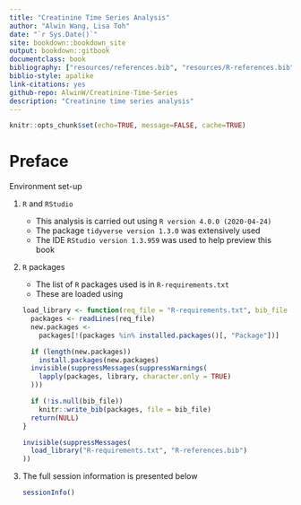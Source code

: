 ```yaml
---
title: "Creatinine Time Series Analysis"
author: "Alwin Wang, Lisa Toh"
date: "`r Sys.Date()`"
site: bookdown::bookdown_site
output: bookdown::gitbook
documentclass: book
bibliography: ["resources/references.bib", "resources/R-references.bib"]
biblio-style: apalike
link-citations: yes
github-repo: AlwinW/Creatinine-Time-Series
description: "Creatinine time series analysis"
---
```


```r
knitr::opts_chunk$set(echo=TRUE, message=FALSE, cache=TRUE)
```

# Preface {-}

Environment set-up

1. `R` and `RStudio`

    - This analysis is carried out using `R version 4.0.0 (2020-04-24)`
    - The package `tidyverse version 1.3.0` was extensively used
    - The IDE `RStudio version 1.3.959` was used to help preview this book

2. `R` packages

    - The list of `R` packages used is in `R-requirements.txt`
    - These are loaded using

    ```r
    load_library <- function(req_file = "R-requirements.txt", bib_file = NULL) {
      packages <- readLines(req_file)
      new.packages <-
        packages[!(packages %in% installed.packages()[, "Package"])]

      if (length(new.packages))
        install.packages(new.packages)
      invisible(suppressMessages(suppressWarnings(
        lapply(packages, library, character.only = TRUE)
      )))

      if (!is.null(bib_file))
        knitr::write_bib(packages, file = bib_file)
      return(NULL)
    }
    ```

    ```r
    invisible(suppressMessages(
      load_library("R-requirements.txt", "R-references.bib")
    ))
    ```

3. The full session information is presented below

    ```r
    sessionInfo()
    ```

